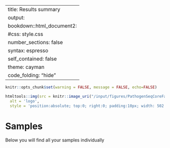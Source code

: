 <style type="text/css">
.main-container {
  max-width: 1800px;
  margin-left: auto;
  margin-right: auto;
}
</style>

---
title: Results summary
output:
  bookdown::html_document2:
    #css: style.css
    number_sections: false
    syntax: espresso
    self_contained: false
    theme: cayman
    code_folding: "hide"
---

```r
knitr::opts_chunk$set(warning = FALSE, message = FALSE, echo=FALSE) 
```

```r
htmltools::img(src = knitr::image_uri("/input/figures/PathogenSeqCoreFacility.png"),
  alt = 'logo',
  style = 'position:absolute; top:0; right:0; padding:10px; width: 502.5px; height: 140.5px')
```

# Samples {.tabset}

Below you will find all your samples individually
